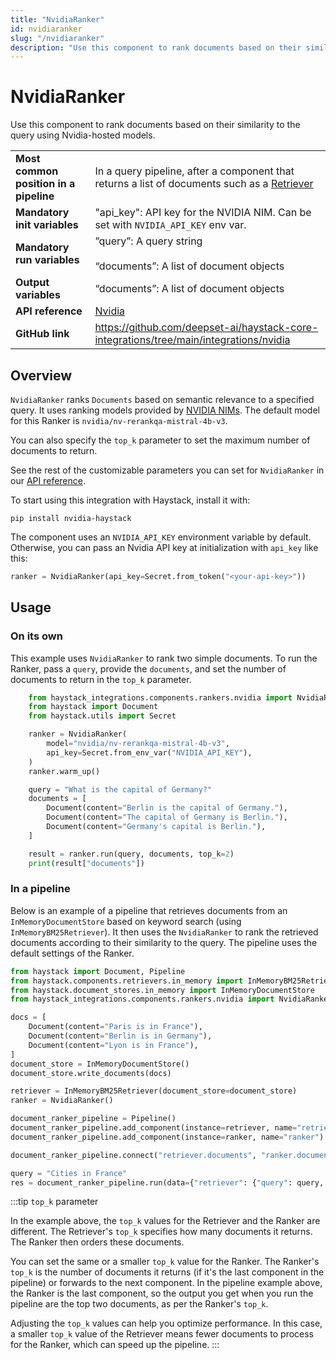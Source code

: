 ```yaml
---
title: "NvidiaRanker"
id: nvidiaranker
slug: "/nvidiaranker"
description: "Use this component to rank documents based on their similarity to the query using Nvidia-hosted models."
---
```


# NvidiaRanker

Use this component to rank documents based on their similarity to the query using Nvidia-hosted models.

|  |  |
| --- | --- |
| **Most common position in a pipeline** | In a query pipeline, after a component that returns a list of documents such as a [Retriever](../retrievers.mdx)  |
| **Mandatory init variables** | "api_key": API key for the NVIDIA NIM. Can be set with `NVIDIA_API_KEY` env var. |
| **Mandatory run variables** | ”query”: A query string  <br /> <br />“documents”: A list of document objects |
| **Output variables** | “documents”: A list of document objects |
| **API reference** | [Nvidia](/reference/integrations-nvidia) |
| **GitHub link** | https://github.com/deepset-ai/haystack-core-integrations/tree/main/integrations/nvidia |

## Overview

`NvidiaRanker` ranks `Documents` based on semantic relevance to a specified query. It uses ranking models provided by [NVIDIA NIMs](https://ai.nvidia.com). The default model for this Ranker is `nvidia/nv-rerankqa-mistral-4b-v3`.

You can also specify the `top_k` parameter to set the maximum number of documents to return.

See the rest of the customizable parameters you can set for `NvidiaRanker` in our [API reference](/reference/integrations-nvidia).

To start using this integration with Haystack, install it with:

```shell
pip install nvidia-haystack
```

The component uses an `NVIDIA_API_KEY` environment variable by default. Otherwise, you can pass an Nvidia API key at initialization with `api_key` like this:

```python
ranker = NvidiaRanker(api_key=Secret.from_token("<your-api-key>"))
```

## Usage

### On its own

This example uses `NvidiaRanker` to rank two simple documents. To run the Ranker, pass a `query`, provide the `documents`, and set the number of documents to return in the `top_k` parameter.

```python
    from haystack_integrations.components.rankers.nvidia import NvidiaRanker
    from haystack import Document
    from haystack.utils import Secret

    ranker = NvidiaRanker(
        model="nvidia/nv-rerankqa-mistral-4b-v3",
        api_key=Secret.from_env_var("NVIDIA_API_KEY"),
    )
    ranker.warm_up()

    query = "What is the capital of Germany?"
    documents = [
        Document(content="Berlin is the capital of Germany."),
        Document(content="The capital of Germany is Berlin."),
        Document(content="Germany's capital is Berlin."),
    ]

    result = ranker.run(query, documents, top_k=2)
    print(result["documents"])
```

### In a pipeline

Below is an example of a pipeline that retrieves documents from an `InMemoryDocumentStore` based on keyword search (using `InMemoryBM25Retriever`). It then uses the `NvidiaRanker` to rank the retrieved documents according to their similarity to the query. The pipeline uses the default settings of the Ranker.

```python
from haystack import Document, Pipeline
from haystack.components.retrievers.in_memory import InMemoryBM25Retriever
from haystack.document_stores.in_memory import InMemoryDocumentStore
from haystack_integrations.components.rankers.nvidia import NvidiaRanker

docs = [
    Document(content="Paris is in France"),
    Document(content="Berlin is in Germany"),
    Document(content="Lyon is in France"),
]
document_store = InMemoryDocumentStore()
document_store.write_documents(docs)

retriever = InMemoryBM25Retriever(document_store=document_store)
ranker = NvidiaRanker()

document_ranker_pipeline = Pipeline()
document_ranker_pipeline.add_component(instance=retriever, name="retriever")
document_ranker_pipeline.add_component(instance=ranker, name="ranker")

document_ranker_pipeline.connect("retriever.documents", "ranker.documents")

query = "Cities in France"
res = document_ranker_pipeline.run(data={"retriever": {"query": query, "top_k": 3}, "ranker": {"query": query, "top_k": 2}})
```

:::tip
`top_k` parameter

In the example above, the `top_k` values for the Retriever and the Ranker are different. The Retriever's `top_k` specifies how many documents it returns. The Ranker then orders these documents.

You can set the same or a smaller `top_k` value for the Ranker. The Ranker's `top_k` is the number of documents it returns (if it's the last component in the pipeline) or forwards to the next component. In the pipeline example above, the Ranker is the last component, so the output you get when you run the pipeline are the top two documents, as per the Ranker's `top_k`.

Adjusting the `top_k` values can help you optimize performance. In this case, a smaller `top_k` value of the Retriever means fewer documents to process for the Ranker, which can speed up the pipeline.
:::

